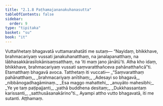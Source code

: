 ```yaml
---
title: "2.1.8 Paṭhamajananakuhanasutta"
tableOfContents: false
sidebar:
  order: 9
type: "tipitaka"
basket: "su"
book: "it"
---
```



<DynamicBreadcrumb />

<Division number="35" book="it" bookNo="18" page="214">

<Paragraph number="214" book="it">
Vuttañhetaṃ bhagavatā vuttamarahatāti me sutaṃ—
</Paragraph>

<Paragraph number="215" book="it">
“Nayidaṃ, bhikkhave, brahmacariyaṃ vussati janakuhanatthaṃ, na janalapanatthaṃ, na lābhasakkārasilokānisaṃsatthaṃ, na ‘iti maṃ jano jānātū’ti. Atha kho idaṃ, bhikkhave, brahmacariyaṃ vussati saṃvaratthañceva pahānatthañcā”ti. Etamatthaṃ bhagavā avoca. Tatthetaṃ iti vuccati—
</Paragraph>

<Paragraph number="216" type="verses" book="it">
_“Saṃvaratthaṃ pahānatthaṃ,_  
_brahmacariyaṃ anītihaṃ;_  
_Adesayi so bhagavā,_  
_nibbānogadhagāminaṃ._  

</Paragraph>

<Paragraph number="217" type="verses" book="it">
_Esa maggo mahattehi,_  
_anuyāto mahesibhi;_  
_Ye ye taṃ paṭipajjanti,_  
_yathā buddhena desitaṃ;_  
_Dukkhassantaṃ karissanti,_  
_satthusāsanakārino”ti._  

</Paragraph>

<Paragraph number="218" book="it">
Ayampi attho vutto bhagavatā, iti me sutanti.

</Paragraph>
</Division>

<Paragraph number="219" type="center" book="it">
Aṭṭhamaṃ.
</Paragraph>